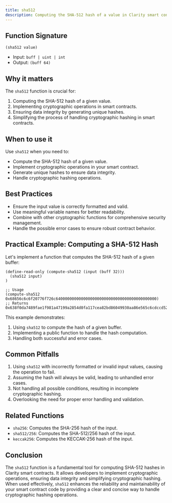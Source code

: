 ```yaml
---
title: sha512
description: Computing the SHA-512 hash of a value in Clarity smart contracts.
---
```


## Function Signature

```clarity
(sha512 value)
```

- Input: `buff | uint | int`
- Output: `(buff 64)`

## Why it matters

The `sha512` function is crucial for:

1. Computing the SHA-512 hash of a given value.
2. Implementing cryptographic operations in smart contracts.
3. Ensuring data integrity by generating unique hashes.
4. Simplifying the process of handling cryptographic hashing in smart contracts.

## When to use it

Use `sha512` when you need to:

- Compute the SHA-512 hash of a given value.
- Implement cryptographic operations in your smart contract.
- Generate unique hashes to ensure data integrity.
- Handle cryptographic hashing operations.

## Best Practices

- Ensure the input value is correctly formatted and valid.
- Use meaningful variable names for better readability.
- Combine with other cryptographic functions for comprehensive security management.
- Handle the possible error cases to ensure robust contract behavior.

## Practical Example: Computing a SHA-512 Hash

Let's implement a function that computes the SHA-512 hash of a given buffer:

```clarity
(define-read-only (compute-sha512 (input (buff 32)))
  (sha512 input)
)

;; Usage
(compute-sha512 0x68656c6c6f20776f726c64000000000000000000000000000000000000000000)
;; Returns 0x638f0da7489fae1f981a47199a2854d0fa117cea82bd86049930aa86e565c6cdccd52fc0e6bba5a135961ed5b7360d5e2b0ff65889acbac01361f5e291a6da45
```

This example demonstrates:
1. Using `sha512` to compute the hash of a given buffer.
2. Implementing a public function to handle the hash computation.
3. Handling both successful and error cases.

## Common Pitfalls

1. Using `sha512` with incorrectly formatted or invalid input values, causing the operation to fail.
2. Assuming the hash will always be valid, leading to unhandled error cases.
3. Not handling all possible conditions, resulting in incomplete cryptographic hashing.
4. Overlooking the need for proper error handling and validation.

## Related Functions

- `sha256`: Computes the SHA-256 hash of the input.
- `sha512/256`: Computes the SHA-512/256 hash of the input.
- `keccak256`: Computes the KECCAK-256 hash of the input.

## Conclusion

The `sha512` function is a fundamental tool for computing SHA-512 hashes in Clarity smart contracts. It allows developers to implement cryptographic operations, ensuring data integrity and simplifying cryptographic hashing. When used effectively, `sha512` enhances the reliability and maintainability of your smart contract code by providing a clear and concise way to handle cryptographic hashing operations.
